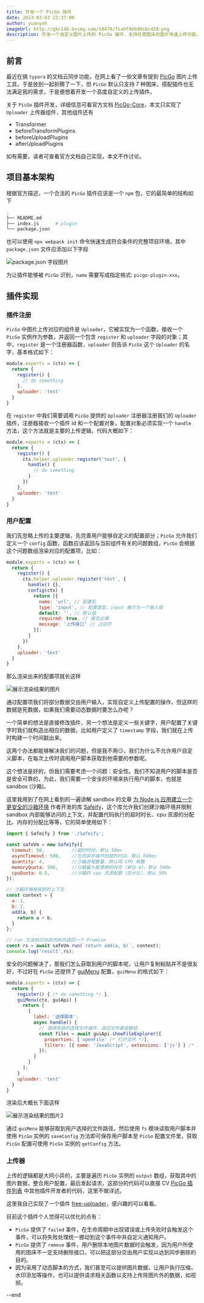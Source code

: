 ```yaml
---
title: 开发一个 PicGo 插件
date: 2023-03-03 22:37:00
author: yuanyxh
imageUrl: http://qkc148.bvimg.com/18470/7ca9f9ebd0cbcd20.png
description: 开发一个自定义图片上传的 PicGo 插件，支持任意图床的图片快速上传功能。
---
```


## 前言

最近在搞 `typora` 的文档云同步功能，在网上看了一些文章有提到 [PicGo] 图片上传工具，于是放到一起折腾了一下，但 `PicGo` 默认只支持 7 种图床，搭配插件也无法满足我的需求，于是便想着开发一个高度自定义的上传插件。

关于 `PicGo` 插件开发，详细信息可看官方文档 [PicGo-Core]，本文只实现了 `Uploader` 上传器组件，其他组件还有

- Transformer
- beforeTransformPlugins
- beforeUploadPlugins
- afterUploadPlugins

如有需要，读者可查看官方文档自己实现，本文不作讨论。

## 项目基本架构

根据官方描述，一个合法的 `PicGo` 插件应该是一个 `npm` 包，它的最简单的结构如下

```sh
.
├── README.md
├── index.js      # plugin
└── package.json
```

也可以使用 `npx webpack init` 命令快速生成符合条件的完整项目环境，其中 `package.json` 文件应添加以下字段

<Image url='http://qkc148.bvimg.com/18470/6e244cb48c13e4f1.png' width={704} height={256} alt='package.json 字段图片' />

为让插件能够被 `PicGo` 识别，`name` 需要写成指定格式: `picgo-plugin-xxx`。

## 插件实现

### 插件注册

`PicGo` 中图片上传对应的组件是 `Uploader`，它被实现为一个函数，接收一个 `PicGo` 实例作为参数，并返回一个包含 `register` 和 `uploader` 字段的对象；其中，`register` 是一个注册器函数，`uploader` 则告诉 `PicGo` 这个 `Uploader` 的名字，基本格式如下：

```js
module.exports = (ctx) => {
  return {
    register() {
      // do something
    },
    uploader: 'test'
  }
}
```

在 `register` 中我们需要调用 `PicGo` 提供的 `Uploader` 注册器注册我们的 `Uploader` 插件，注册器接收一个插件 id 和一个配置对象，配置对象必须实现一个 `handle` 方法，这个方法就是主要的上传逻辑，代码大概如下：

```js
module.exports = (ctx) => {
  return {
    register() {
      ctx.helper.uploader.register('test', {
        handle() {
          // do something
        }
      })
    },
    uploader: 'test'
  }
}
```

### 用户配置

我们先忽略上传的主要逻辑，先完善用户能够自定义的配置部分；`PicGo` 允许我们定义一个 `config` 函数，函数应该返回与当前组件有关的问题数组，`PicGo` 会根据这个问题数组渲染对应的配置项，比如：

```js
module.exports = (ctx) => {
  return {
    register() {
      ctx.helper.uploader.register('test', {
        handle() {},
        config(ctx) {
          return [{
            name: 'url', // 配置名
            type: 'input', // 配置类型，input 展示为一个输入框
            default: '', // 默认值
            required: true, // 是否必填
            message: '上传接口' // 占位符
          }];
        }
      })
    },
    uploader: 'test'
  }
}
```

那么渲染出来的配置项就长这样

<Image url='http://qkc148.bvimg.com/18470/35f03a074e74b180.png' width={800} height={450} alt='展示渲染结果的图片' />

通过配置项我们将部分数据交由用户输入，实现自定义上传配置的操作，但这样的数据是死数据，如果我们需要动态数据时要怎么办呢？

一个简单的想法是直接修改插件，另一个想法是定义一些关键字，用户配置了关键字时我们就构造出相应的数据，比如用户定义了 `timestamp` 字段，我们就在上传时构建一个时间戳出来。

这两个办法都能够解决我们的问题，但是我不用:smirk:，我们为什么不允许用户自定义脚本，在每次上传时调用用户脚本获取到他需要的参数呢。

这个想法是好的，但我们需要考虑一个问题：安全性。我们不知道用户的脚本是否是安全可靠的，为此，我们需要一个安全的环境来执行用户的脚本，也就是 sandbox (沙箱)。

这里我用到了在网上看到的一遍讲解 sandbox 的文章 [为 Node.js 应用建立一个更安全的沙箱环境] 作者开发的库 [Safeify]，这个库允许我们创建沙箱环境并限制 sandbox 内部能够访问的上下文，并配置代码执行的超时时长、cpu 资源的分配比、内存的分配比等等，它的简单使用如下：

```js
import { Safeify } from './Safeify';

const safeVm = new Safeify({
  timeout: 50,          //超时时间，默认 50ms
  asyncTimeout: 500,    //包含异步操作的超时时间，默认 500ms
  quantity: 4,          //沙箱进程数量，默认同 CPU 核数
  memoryQuota: 500,     //沙箱最大能使用的内存（单位 m），默认 500m
  cpuQuota: 0.5,        //沙箱的 cpu 资源配额（百分比），默认 50%
});

// 沙箱环境接收到的上下文
const context = {
  a: 1,
  b: 2,
  add(a, b) {
    return a + b;
  }
};

// run 方法执行动态代码并返回一个 Promise
const rs = await safeVm.run(`return add(a, b)`, context);
console.log('result',rs);
```

安全的问题解决了，那我们怎么获取到用户的脚本呢，让用户复制粘贴并不是很友好，不过好在 `PicGo` 还提供了 [guiMenu] 配置，`guiMenu` 的格式如下：

```js
module.exports = (ctx) => {
  return {
    register() { /* do something */ },
    guiMenu(ctx, guiApi) {
      return [
        {
          label: '选择脚本',
          async handle() {
            // 调用系统的选择文件操作，返回文件路径数组
            const files = await guiApi.showFileExplorer({
              properties: ['openFile' /* 打开文件 */],
              filters: [{ name: 'JavaScript', extensions: ['js'] } /* 只允许 .js 文件 */]
            });
          }
        }
      ];
    }
    uploader: 'test'
  }
}
```

渲染后大概长下面这样

<Image url='http://qkc148.bvimg.com/18470/1d2c51843e81e77a.png' width={800} height={450} alt='展示渲染结果的图片2' />

通过 `guiMenu` 能够获取到用户选择的文件路径，然后使用 `fs` 模块读取用户脚本并使用 `PicGo` 实例的 `saveConfig` 方法即可保存用户脚本至 `PicGo` 配置文件里，获取 `PicGo` 配置可使用 `PicGo` 实例的 `getConfig` 方法。

### 上传器

上传的逻辑都是大同小异的，主要是遍历 `PicGo` 实例的 `output` 数组，获取其中的图片数据，整合用户配置，最后发起请求，这部分的代码可以直接 CV [PicGo 插件列表] 中其他插件开发者的代码，这里不做详述。

这里我自己实现了一个插件 [free-uploader]，感兴趣的可以看看。

目前这个插件个人觉得可以优化的点有：

- `PicGo` 提供了 `failed` 事件，在生命周期中出现错误或上传失败时会触发这个事件，可以将失败处理统一挪动到这个事件中并自定义通知用户。
- `PicGo` 提供了 `remove` 事件，用户删除本地图片数据时会触发，因为用户所使用的图床不一定支持删除接口，可以把这部分交由用户实现以达到同步删除的目的。
- 因为采用了动态脚本的方式，我们甚至可以提供图片数据，让用户执行压缩，水印添加等操作，也可以提供请求相关函数以支持上传除图片外的数据，如视频。

--end

[PicGo]: https://picgo.github.io/PicGo-Doc/zh/guide
[PicGo-Core]: https://picgo.github.io/PicGo-Core-Doc/
[为 Node.js 应用建立一个更安全的沙箱环境]: https://cloud.tencent.com/developer/article/1802781
[Safeify]: https://github.com/Houfeng/safeify
[guiMenu]: https://picgo.github.io/PicGo-Core-Doc/zh/dev-guide/gui.html#guimenu
[PicGo 插件列表]: https://github.com/PicGo/Awesome-PicGo
[free-uploader]: https://github.com/yuanyxh/picgo-plugin-free-uploader
